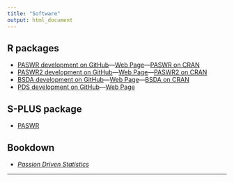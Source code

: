 ```yaml
---
title: "Software"
output: html_document
---
```


## R packages

* [PASWR development on GitHub](https://github.com/alanarnholt/PASWR)---[Web Page](https://alanarnholt.github.io/PASWR)---[PASWR on CRAN](https://cran.r-project.org/web/packages/PASWR/index.html)
* [PASWR2 development on GitHub](https://github.com/alanarnholt/PASWR2)---[Web Page](https://alanarnholt.github.io/PASWR2)---[PASWR2 on CRAN](https://cran.r-project.org/web/packages/PASWR2/index.html)
* [BSDA development on GitHub](https://github.com/alanarnholt/BSDA)---[Web Page](https://alanarnholt.github.io/BSDA)---[BSDA on CRAN](https://cran.r-project.org/web/packages/BSDA/index.html)
* [PDS development on GitHub](https://github.com/alanarnholt/PDS)---[Web Page](https://alanarnholt.github.io/PDS)

## S-PLUS package

* [PASWR](http://csan.insightful.com/PackageDetails.aspx?Package=paswr)

## Bookdown

* [_Passion Driven Statistics_](https://alanarnholt.github.io/PDS-Bookdown2/)

[//]: ## Grant Work



* * *
